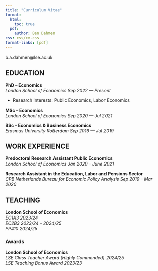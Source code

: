 ```yaml
---
title: "Curriculum Vitae"
format:
  html:
    toc: true
  pdf:
    author: Ben Dahmen
css: css/cv.css
format-links: [pdf]
---
```


::: {.print-only .contact-block}
b.a.dahmen\@lse.ac.uk
:::

## EDUCATION

**PhD -- Economics** <br> *London School of Economics* [*Sep 2022 --- Present*]{.cvdate}

::: print-only
-   Research Interests: Public Economics, Labor Economics
:::

**MSc -- Economics** <br> *London School of Economics* [*Sep 2020 --- Jul 2021*]{.cvdate}

**BSc -- Economics & Business Economics** <br> *Erasmus University Rotterdam* [*Sep 2016 --- Jul 2019*]{.cvdate}

## WORK EXPERIENCE {style="page-break-before: always"}

**Predoctoral Research Assistant Public Economics** <br> *London School of Economics* [*Jan 2020 -- June 2021*]{.cvdate}

**Research Assistant in the Education, Labor and Pensions Sector** <br> *CPB Netherlands Bureau for Economic Policy Analysis* [*Sep 2019 -- Mar 2020*]{.cvdate}

## TEACHING

**London School of Economics** <br> *EC1A3* [*2023/24*]{.cvdate} <br>
*EC2B3* [*2023/24 -- 2024/25*]{.cvdate} <br>
*PP410* [*2024/25*]{.cvdate}

### Awards
**London School of Economics** <br> *LSE Class Teacher Award (Highly Commended)* [*2024/25*]{.cvdate} <br>
*LSE Teaching Bonus Award* [*2023/23*]{.cvdate}


